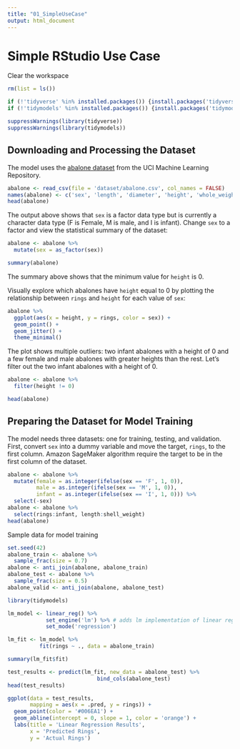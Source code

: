 ```yaml
---
title: "01_SimpleUseCase"
output: html_document
---
```


# Simple RStudio Use Case

Clear the workspace
```r
rm(list = ls())
```

```r
if (!'tidyverse' %in% installed.packages()) {install.packages('tidyverse')}
if (!'tidymodels' %in% installed.packages()) {install.packages('tidymodels')}
```

```r
suppressWarnings(library(tidyverse))
suppressWarnings(library(tidymodels))
```


## Downloading and Processing the Dataset
The model uses the [abalone dataset](https://archive.ics.uci.edu/ml/datasets/abalone) 
from the UCI Machine Learning Repository.
```r
abalone <- read_csv(file = 'dataset/abalone.csv', col_names = FALSE)
names(abalone) <- c('sex', 'length', 'diameter', 'height', 'whole_weight', 'shucked_weight', 'viscera_weight', 'shell_weight', 'rings')
head(abalone)
```

The output above shows that `sex` is a factor data type but is currently a
character data type (F is Female, M is male, and I is infant). Change `sex` to a
factor and view the statistical summary of the dataset:
```r
abalone <- abalone %>% 
  mutate(sex = as_factor(sex))
```

```r
summary(abalone)
```

The summary above shows that the minimum value for `height` is 0.

Visually explore which abalones have `height` equal to 0 by plotting the
relationship between `rings` and `height` for each value of `sex`:
```r
abalone %>% 
  ggplot(aes(x = height, y = rings, color = sex)) +
  geom_point() +
  geom_jitter() +
  theme_minimal()
```

The plot shows multiple outliers: two infant abalones with a height of 0 and a
few female and male abalones with greater heights than the rest. Let’s filter
out the two infant abalones with a height of 0.

```r
abalone <- abalone %>% 
  filter(height != 0)

head(abalone)
```


## Preparing the Dataset for Model Training

The model needs three datasets: one for training, testing, and validation.
First, convert `sex` into a dummy variable and move the target, `rings`, to the
first column. Amazon SageMaker algorithm require the target to be in the first
column of the dataset.
```r
abalone <- abalone %>%
  mutate(female = as.integer(ifelse(sex == 'F', 1, 0)),
         male = as.integer(ifelse(sex == 'M', 1, 0)),
         infant = as.integer(ifelse(sex == 'I', 1, 0))) %>%
  select(-sex)
abalone <- abalone %>%
  select(rings:infant, length:shell_weight)
head(abalone)
```

Sample data for model training
```r
set.seed(42)
abalone_train <- abalone %>%
  sample_frac(size = 0.7)
abalone <- anti_join(abalone, abalone_train)
abalone_test <- abalone %>%
  sample_frac(size = 0.5)
abalone_valid <- anti_join(abalone, abalone_test)
```
```r
library(tidymodels)

lm_model <- linear_reg() %>% 
            set_engine('lm') %>% # adds lm implementation of linear regression
            set_mode('regression')
```

```r

lm_fit <- lm_model %>% 
          fit(rings ~ ., data = abalone_train)
```

```r
summary(lm_fit$fit)
```


```r
test_results <- predict(lm_fit, new_data = abalone_test) %>% 
                            bind_cols(abalone_test)
head(test_results)
```

```r
ggplot(data = test_results,
       mapping = aes(x = .pred, y = rings)) +
  geom_point(color = '#006EA1') +
  geom_abline(intercept = 0, slope = 1, color = 'orange') +
  labs(title = 'Linear Regression Results',
       x = 'Predicted Rings',
       y = 'Actual Rings')
```

